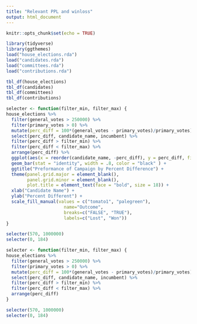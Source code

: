 ```yaml
---
title: "Relevant PPL and winloss"
output: html_document
---
```


```r
knitr::opts_chunk$set(echo = TRUE)
```

```r
library(tidyverse)
library(ggthemes)
load("house_elections.rda")
load("candidates.rda")
load("committees.rda")
load("contributions.rda")
```
```r
tbl_df(house_elections)
tbl_df(candidates) 
tbl_df(committees)
tbl_df(contributions)
```
```r
selecter <- function(filter_min, filter_max) {
house_elections %>%
  filter(general_votes > 250000) %>%
  filter(primary_votes > 0) %>%
  mutate(perc_diff = 100*(general_votes - primary_votes)/primary_votes) %>%
  select(perc_diff, candidate_name, incumbent) %>%
  filter(perc_diff > filter_min) %>%
  filter(perc_diff < filter_max) %>%
  arrange(perc_diff) %>% 
  ggplot(aes(x = reorder(candidate_name, -perc_diff), y = perc_diff, fill = incumbent)) +
  geom_bar(stat = "identity", width = .8, color = "black" ) +
  ggtitle("Preformance of Campaign by Percent Difference") +
  theme(panel.grid.major = element_blank(),
        panel.grid.minor = element_blank(),
        plot.title = element_text(face = "bold", size = 18)) + 
  xlab("Candidate Name") +
  ylab("Percent Different") +
  scale_fill_manual(values = c("tomato1", "palegreen"),
                      name="Outcome",
                      breaks=c("FALSE", "TRUE"),
                      labels=c("Lost", "Won")) 
}

```

```r
selecter(570, 1000000)
selecter(0, 184)
```

```r
selecter <- function(filter_min, filter_max) {
house_elections %>%
  filter(general_votes > 250000) %>%
  filter(primary_votes > 0) %>%
  mutate(perc_diff = 100*(general_votes - primary_votes)/primary_votes) %>%
  select(perc_diff, candidate_name, incumbent) %>%
  filter(perc_diff > filter_min) %>%
  filter(perc_diff < filter_max) %>%
  arrange(perc_diff) 
}

```

```r
selecter(570, 1000000)
selecter(0, 184)
```